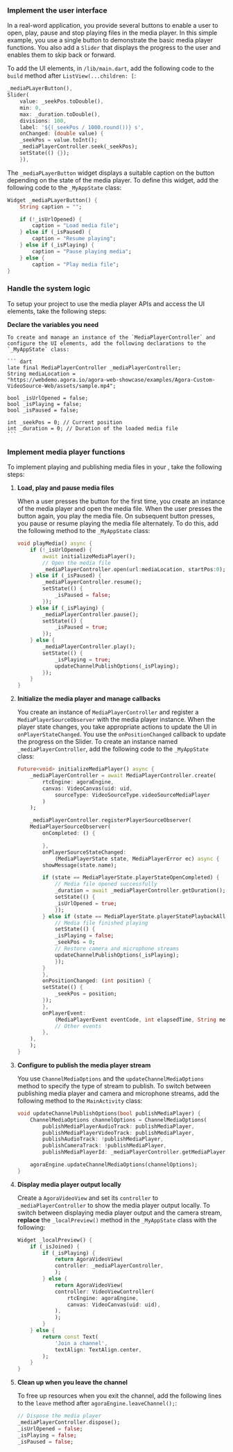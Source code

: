 <PlatformWrapper platform="flutter">
        
### Implement the user interface

In a real-word application, you provide several buttons to enable a user to open, play, pause and stop playing files in the media player. In this simple example, you use a single button to demonstrate the basic media player functions. You also add a `Slider` that displays the progress to the user and enables them to skip back or forward.

To add the UI elements, in `/lib/main.dart`, add the following code to the `build` method after `ListView(...children: [`:

``` dart
_mediaPLayerButton(),
Slider(
    value: _seekPos.toDouble(),
    min: 0,
    max: _duration.toDouble(),
    divisions: 100,
    label: '${(_seekPos / 1000.round())} s',
    onChanged: (double value) {
    _seekPos = value.toInt();
    _mediaPlayerController.seek(_seekPos);
    setState(() {});
    }),
```

The `_mediaPLayerButton` widget displays a suitable caption on the button depending on the state of the media player. To define this widget, add the following code to the `_MyAppState` class:

``` dart
Widget _mediaPLayerButton() {
    String caption = "";

    if (!_isUrlOpened) {
        caption = "Load media file";
    } else if (_isPaused) {
        caption = "Resume playing";
    } else if (_isPlaying) {
        caption = "Pause playing media";
    } else {
        caption = "Play media file";
}
```

### Handle the system logic

To setup your project to use the media player APIs and access the UI elements, take the following steps:

**Declare the variables you need**

    To create and manage an instance of the `MediaPlayerController` and configure the UI elements, add the following declarations to the `_MyAppState` class:

    ``` dart
    late final MediaPlayerController _mediaPlayerController;
    String mediaLocation =
    "https://webdemo.agora.io/agora-web-showcase/examples/Agora-Custom-VideoSource-Web/assets/sample.mp4";

    bool _isUrlOpened = false;
    bool _isPlaying = false;
    bool _isPaused = false;

    int _seekPos = 0; // Current position
    int _duration = 0; // Duration of the loaded media file
    ```

### Implement media player functions

To implement playing and publishing media files in your <Vpl k="CLIENT" />, take the following steps:

1.  **Load, play and pause media files**

    When a user presses the button for the first time, you create an instance of the media player and open the media file. When the user presses the button again, you play the media file. On subsequent button presses, you pause or resume playing the media file alternately. To do this, add the following method to the `_MyAppState` class:

    ``` dart
    void playMedia() async {
        if (!_isUrlOpened) {
            await initializeMediaPlayer();
            // Open the media file
            _mediaPlayerController.open(url:mediaLocation, startPos:0);
        } else if (_isPaused) {
            _mediaPlayerController.resume();
            setState(() {
                _isPaused = false;
            });
        } else if (_isPlaying) {
            _mediaPlayerController.pause();
            setState(() {
                _isPaused = true;
            });
        } else {
            _mediaPlayerController.play();
            setState(() {
                _isPlaying = true;
                updateChannelPublishOptions(_isPlaying);
            });
        }
    }
    ```

1.  **Initialize the media player and manage callbacks**

    You create an instance of `MediaPlayerController` and register a `MediaPlayerSourceObserver` with the media player instance. When the player state changes, you take appropriate actions to update the UI in `onPlayerStateChanged`. You use the `onPositionChanged` callback to update the progress on the Slider. To create an instance named `_mediaPlayerController`, add the following code to the `_MyAppState` class:

    ``` dart
    Future<void> initializeMediaPlayer() async {
        _mediaPlayerController = await MediaPlayerController.create(
            rtcEngine: agoraEngine,
            canvas: VideoCanvas(uid: uid,
                sourceType: VideoSourceType.videoSourceMediaPlayer
            )
        );

        _mediaPlayerController.registerPlayerSourceObserver(
        MediaPlayerSourceObserver(
            onCompleted: () {

            },
            onPlayerSourceStateChanged:
                (MediaPlayerState state, MediaPlayerError ec) async {
            showMessage(state.name);

            if (state == MediaPlayerState.playerStateOpenCompleted) {
                // Media file opened successfully
                _duration = await _mediaPlayerController.getDuration();
                setState(() {
                _isUrlOpened = true;
                });
            } else if (state == MediaPlayerState.playerStatePlaybackAllLoopsCompleted) {
                // Media file finished playing
                setState(() {
                _isPlaying = false;
                _seekPos = 0;
                // Restore camera and microphone streams
                updateChannelPublishOptions(_isPlaying);
                });
            }
            },
            onPositionChanged: (int position) {
            setState(() {
                _seekPos = position;
            });
            },
            onPlayerEvent:
                (MediaPlayerEvent eventCode, int elapsedTime, String message) {
                // Other events
            },
        ),
        );
    }
    ```

1.  **Configure <Vg k="ENGINE" /> to publish the media player stream**

    You use `ChannelMediaOptions` and the `updateChannelMediaOptions` method to specify the type of stream to publish. To switch between publishing media player and camera and microphone streams, add the following method to the `MainActivity` class:

    ``` dart
    void updateChannelPublishOptions(bool publishMediaPlayer) {
        ChannelMediaOptions channelOptions = ChannelMediaOptions(
            publishMediaPlayerAudioTrack: publishMediaPlayer,
            publishMediaPlayerVideoTrack: publishMediaPlayer,
            publishAudioTrack: !publishMediaPlayer,
            publishCameraTrack: !publishMediaPlayer,
            publishMediaPlayerId: _mediaPlayerController.getMediaPlayerId());

        agoraEngine.updateChannelMediaOptions(channelOptions);
    }
    ```

1.  **Display media player output locally**

    Create a `AgoraVideoView` and set its `controller` to `_mediaPlayerController`  to show the media player output locally. To switch between displaying media player output and the camera stream, **replace** the `_localPreview()` method in the `_MyAppState` class with the following:

    ``` dart
    Widget _localPreview() {
        if (_isJoined) {
            if (_isPlaying) {
                return AgoraVideoView(
                controller: _mediaPlayerController,
                );
            } else {
                return AgoraVideoView(
                controller: VideoViewController(
                    rtcEngine: agoraEngine,
                    canvas: VideoCanvas(uid: uid),
                ),
                );
            }
        } else {
            return const Text(
                'Join a channel',
                textAlign: TextAlign.center,
            );
        }
    }
    ```

1.  **Clean up when you leave the channel**

    To free up resources when you exit the channel, add the following lines to the `leave` method after `agoraEngine.leaveChannel();`:

    ``` dart
    // Dispose the media player
    _mediaPlayerController.dispose();
    _isUrlOpened = false;
    _isPlaying = false;
    _isPaused = false;
    ```
</PlatformWrapper>
